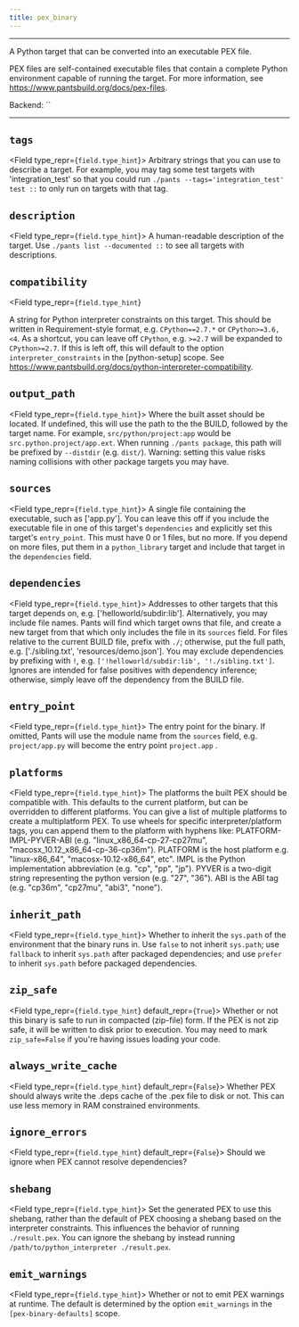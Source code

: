 ```yaml
---
title: pex_binary
---
```



---

A Python target that can be converted into an executable PEX file.

PEX files are self-contained executable files that contain a complete Python environment capable
of running the target. For more information, see https://www.pantsbuild.org/docs/pex-files.

Backend: <span className="color--primary">``</span>

---

<span className={styles.options}>

## `tags`

<Field type_repr={`field.type_hint`}>
  Arbitrary strings that you can use to describe a target. For example, you may
  tag some test targets with &#x27;integration_test&#x27; so that you could run
  `./pants --tags='integration_test' test ::` to only run on targets with that
  tag.
</Field>

## `description`

<Field type_repr={`field.type_hint`}>
  A human-readable description of the target. Use `./pants list --documented ::`
  to see all targets with descriptions.
</Field>

## `compatibility`

<Field
    type_repr={`field.type_hint`}
>
A string for Python interpreter constraints on this target. This should be written in Requirement-style format, e.g. `CPython==2.7.*` or `CPython>=3.6,<4`. As a shortcut, you can leave off `CPython`, e.g. `>=2.7` will be expanded to `CPython>=2.7`. If this is left off, this will default to the option `interpreter_constraints` in the [python-setup] scope. See https://www.pantsbuild.org/docs/python-interpreter-compatibility.
</Field>

## `output_path`

<Field type_repr={`field.type_hint`}>
  Where the built asset should be located. If undefined, this will use the path
  to the the BUILD, followed by the target name. For example,
  `src/python/project:app` would be `src.python.project/app.ext`. When running
  `./pants package`, this path will be prefixed by `--distdir` (e.g. `dist/`).
  Warning: setting this value risks naming collisions with other package targets
  you may have.
</Field>

## `sources`

<Field type_repr={`field.type_hint`}>
  A single file containing the executable, such as [&#x27;app.py&#x27;]. You can
  leave this off if you include the executable file in one of this target&#x27;s
  `dependencies` and explicitly set this target&#x27;s `entry_point`. This must
  have 0 or 1 files, but no more. If you depend on more files, put them in a
  `python_library` target and include that target in the `dependencies` field.
</Field>

## `dependencies`

<Field type_repr={`field.type_hint`}>
  Addresses to other targets that this target depends on, e.g.
  [&#x27;helloworld/subdir:lib&#x27;]. Alternatively, you may include file
  names. Pants will find which target owns that file, and create a new target
  from that which only includes the file in its `sources` field. For files
  relative to the current BUILD file, prefix with `./`; otherwise, put the full
  path, e.g. [&#x27;./sibling.txt&#x27;, &#x27;resources/demo.json&#x27;]. You
  may exclude dependencies by prefixing with `!`, e.g.
  `['!helloworld/subdir:lib', '!./sibling.txt']`. Ignores are intended for false
  positives with dependency inference; otherwise, simply leave off the
  dependency from the BUILD file.
</Field>

## `entry_point`

<Field type_repr={`field.type_hint`}>
  The entry point for the binary. If omitted, Pants will use the module name
  from the `sources` field, e.g. `project/app.py` will become the entry point
  `project.app` .
</Field>

## `platforms`

<Field type_repr={`field.type_hint`}>
  The platforms the built PEX should be compatible with. This defaults to the
  current platform, but can be overridden to different platforms. You can give a
  list of multiple platforms to create a multiplatform PEX. To use wheels for
  specific interpreter/platform tags, you can append them to the platform with
  hyphens like: PLATFORM-IMPL-PYVER-ABI (e.g.
  &quot;linux_x86_64-cp-27-cp27mu&quot;,
  &quot;macosx_10.12_x86_64-cp-36-cp36m&quot;). PLATFORM is the host platform
  e.g. &quot;linux-x86_64&quot;, &quot;macosx-10.12-x86_64&quot;, etc&quot;.
  IMPL is the Python implementation abbreviation (e.g. &quot;cp&quot;,
  &quot;pp&quot;, &quot;jp&quot;). PYVER is a two-digit string representing the
  python version (e.g. &quot;27&quot;, &quot;36&quot;). ABI is the ABI tag (e.g.
  &quot;cp36m&quot;, &quot;cp27mu&quot;, &quot;abi3&quot;, &quot;none&quot;).
</Field>

## `inherit_path`

<Field type_repr={`field.type_hint`}>
  Whether to inherit the `sys.path` of the environment that the binary runs in.
  Use `false` to not inherit `sys.path`; use `fallback` to inherit `sys.path`
  after packaged dependencies; and use `prefer` to inherit `sys.path` before
  packaged dependencies.
</Field>

## `zip_safe`

<Field type_repr={`field.type_hint`} default_repr={`True`}>
  Whether or not this binary is safe to run in compacted (zip-file) form. If the
  PEX is not zip safe, it will be written to disk prior to execution. You may
  need to mark `zip_safe=False` if you&#x27;re having issues loading your code.
</Field>

## `always_write_cache`

<Field type_repr={`field.type_hint`} default_repr={`False`}>
  Whether PEX should always write the .deps cache of the .pex file to disk or
  not. This can use less memory in RAM constrained environments.
</Field>

## `ignore_errors`

<Field type_repr={`field.type_hint`} default_repr={`False`}>
  Should we ignore when PEX cannot resolve dependencies?
</Field>

## `shebang`

<Field type_repr={`field.type_hint`}>
  Set the generated PEX to use this shebang, rather than the default of PEX
  choosing a shebang based on the interpreter constraints. This influences the
  behavior of running `./result.pex`. You can ignore the shebang by instead
  running `/path/to/python_interpreter ./result.pex`.
</Field>

## `emit_warnings`

<Field type_repr={`field.type_hint`}>
  Whether or not to emit PEX warnings at runtime. The default is determined by
  the option `emit_warnings` in the `[pex-binary-defaults]` scope.
</Field>

</span>


